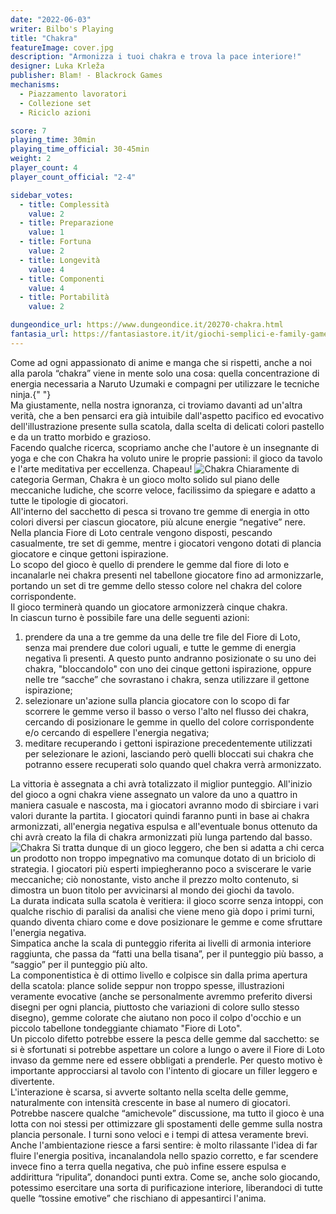 ```yaml
---
date: "2022-06-03"
writer: Bilbo's Playing
title: "Chakra"
featureImage: cover.jpg
description: "Armonizza i tuoi chakra e trova la pace interiore!"
designer: Luka Krleža
publisher: Blam! - Blackrock Games
mechanisms:
  - Piazzamento lavoratori
  - Collezione set
  - Riciclo azioni

score: 7
playing_time: 30min
playing_time_official: 30-45min
weight: 2
player_count: 4
player_count_official: "2-4"

sidebar_votes:
  - title: Complessità
    value: 2
  - title: Preparazione
    value: 1
  - title: Fortuna
    value: 2
  - title: Longevità
    value: 4
  - title: Componenti
    value: 4
  - title: Portabilità
    value: 2

dungeondice_url: https://www.dungeondice.it/20270-chakra.html
fantasia_url: https://fantasiastore.it/it/giochi-semplici-e-family-games/5271-chakra.html
---
```


<Setting>
  Come ad ogni appassionato di anime e manga che si rispetti, anche a noi alla
  parola “chakra” viene in mente solo una cosa: quella concentrazione di energia
  necessaria a Naruto Uzumaki e compagni per utilizzare le tecniche ninja.{" "}
  <br />
  Ma giustamente, nella nostra ignoranza, ci troviamo davanti ad un'altra verità,
  che a ben pensarci era già intuibile dall'aspetto pacifico ed evocativo dell'illustrazione
  presente sulla scatola, dalla scelta di delicati colori pastello e da un tratto
  morbido e grazioso. <br />
  Facendo qualche ricerca, scopriamo anche che l'autore è un insegnante di yoga
  e che con Chakra ha voluto unire le proprie passioni: il gioco da tavolo e
  l'arte meditativa per eccellenza. Chapeau!
</Setting>

<img src="./game1.jpg" alt="Chakra" />

<Rules>
  Chiaramente di categoria German, Chakra è un gioco molto solido sul piano
  delle meccaniche ludiche, che scorre veloce, facilissimo da spiegare e adatto
  a tutte le tipologie di giocatori.
  <br />
  All'interno del sacchetto di pesca si trovano tre gemme di energia in otto
  colori diversi per ciascun giocatore, più alcune energie “negative” nere.
  Nella plancia Fiore di Loto centrale vengono disposti, pescando casualmente,
  tre set di gemme, mentre i giocatori vengono dotati di plancia giocatore e
  cinque gettoni ispirazione. <br />
  Lo scopo del gioco è quello di prendere le gemme dal fiore di loto e incanalarle
  nei chakra presenti nel tabellone giocatore fino ad armonizzarle, portando un set
  di tre gemme dello stesso colore nel chakra del colore corrispondente. <br />
  Il gioco terminerà quando un giocatore armonizzerà cinque chakra.
  <br />
  In ciascun turno è possibile fare una delle seguenti azioni:
  <ol>
    <li>
      prendere da una a tre gemme da una delle tre file del Fiore di Loto, senza
      mai prendere due colori uguali, e tutte le gemme di energia negativa lì
      presenti. A questo punto andranno posizionate o su uno dei chakra,
      "bloccandolo" con uno dei cinque gettoni ispirazione, oppure nelle tre
      “sacche” che sovrastano i chakra, senza utilizzare il gettone ispirazione;
    </li>
    <li>
      selezionare un'azione sulla plancia giocatore con lo scopo di far scorrere
      le gemme verso il basso o verso l'alto nel flusso dei chakra, cercando di
      posizionare le gemme in quello del colore corrispondente e/o cercando di
      espellere l'energia negativa;
    </li>
    <li>
      meditare recuperando i gettoni ispirazione precedentemente utilizzati per
      selezionare le azioni, lasciando però quelli bloccati sui chakra che
      potranno essere recuperati solo quando quel chakra verrà armonizzato.
    </li>
  </ol>
  La vittoria è assegnata a chi avrà totalizzato il miglior punteggio.
  All'inizio del gioco a ogni chakra viene assegnato un valore da uno a quattro
  in maniera casuale e nascosta, ma i giocatori avranno modo di sbirciare i vari
  valori durante la partita. I giocatori quindi faranno punti in base ai chakra
  armonizzati, all'energia negativa espulsa e all'eventuale bonus ottenuto da
  chi avrà creato la fila di chakra armonizzati più lunga partendo dal basso.
</Rules>

<img src="./game2.jpg" alt="Chakra" />

<Feedback>
  Si tratta dunque di un gioco leggero, che ben si adatta a chi cerca un
  prodotto non troppo impegnativo ma comunque dotato di un briciolo di
  strategia. I giocatori più esperti impiegheranno poco a sviscerare le varie
  meccaniche; ciò nonostante, visto anche il prezzo molto contenuto, si dimostra
  un buon titolo per avvicinarsi al mondo dei giochi da tavolo.
  <br />
  La durata indicata sulla scatola è veritiera: il gioco scorre senza intoppi,
  con qualche rischio di paralisi da analisi che viene meno già dopo i primi
  turni, quando diventa chiaro come e dove posizionare le gemme e come sfruttare
  l'energia negativa. <br />
  Simpatica anche la scala di punteggio riferita ai livelli di armonia interiore
  raggiunta, che passa da “fatti una bella tisana”, per il punteggio più basso, a
  “saggio” per il punteggio più alto.
  <br />
  La componentistica è di ottimo livello e colpisce sin dalla prima apertura della
  scatola: plance solide seppur non troppo spesse, illustrazioni veramente evocative
  (anche se personalmente avremmo preferito diversi disegni per ogni plancia, piuttosto
  che variazioni di colore sullo stesso disegno), gemme colorate che aiutano non
  poco il colpo d'occhio e un piccolo tabellone tondeggiante chiamato "Fiore di Loto".
  <br />
  Un piccolo difetto potrebbe essere la pesca delle gemme dal sacchetto: se si è
  sfortunati si potrebbe aspettare un colore a lungo o avere il Fiore di Loto invaso
  da gemme nere ed essere obbligati a prenderle. Per questo motivo è importante approcciarsi
  al tavolo con l'intento di giocare un filler leggero e divertente. <br />
  L'interazione è scarsa, si avverte soltanto nella scelta delle gemme,
  naturalmente con intensità crescente in base al numero di giocatori. Potrebbe
  nascere qualche “amichevole” discussione, ma tutto il gioco è una lotta con
  noi stessi per ottimizzare gli spostamenti delle gemme sulla nostra plancia
  personale. I turni sono veloci e i tempi di attesa veramente brevi. <br />
  Anche l'ambientazione riesce a farsi sentire: è molto rilassante l'idea di far
  fluire l'energia positiva, incanalandola nello spazio corretto, e far scendere
  invece fino a terra quella negativa, che può infine essere espulsa e addirittura
  “ripulita”, donandoci punti extra. Come se, anche solo giocando, potessimo esercitare
  una sorta di purificazione interiore, liberandoci di tutte quelle “tossine emotive”
  che rischiano di appesantirci l'anima.
</Feedback>

<Instagram id="CeVzkMljFbz" />

